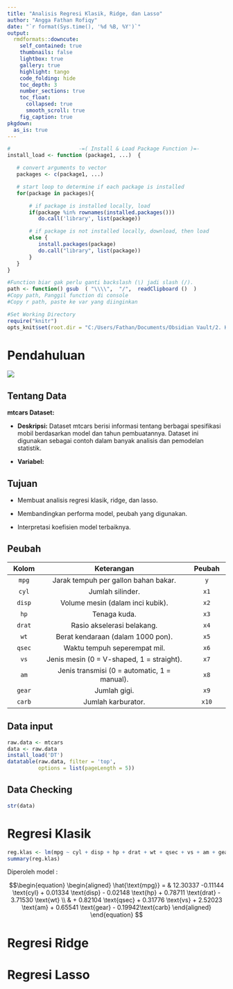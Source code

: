 ```yaml
---
title: "Analisis Regresi Klasik, Ridge, dan Lasso"
author: "Angga Fathan Rofiqy"
date: "`r format(Sys.time(), '%d %B, %Y')`"
output:
  rmdformats::downcute:
    self_contained: true
    thumbnails: false
    lightbox: true
    gallery: true
    highlight: tango
    code_folding: hide
    toc_depth: 3
    number_sections: true
    toc_float:
      collapsed: true
      smooth_scroll: true
    fig_caption: true
pkgdown:
  as_is: true
---
```


```r
#                      -=( Install & Load Package Function )=-
install_load <- function (package1, ...)  {   

   # convert arguments to vector
   packages <- c(package1, ...)

   # start loop to determine if each package is installed
   for(package in packages){

       # if package is installed locally, load
       if(package %in% rownames(installed.packages()))
          do.call('library', list(package))

       # if package is not installed locally, download, then load
       else {
          install.packages(package)
          do.call("library", list(package))
       }
   } 
}
```

```r
#Function biar gak perlu ganti backslash (\) jadi slash (/).
path <- function() gsub  ( "\\\\",  "/",  readClipboard ()  )
#Copy path, Panggil function di console
#Copy r path, paste ke var yang diinginkan
```

```r
#Set Working Directory
require("knitr")
opts_knit$set(root.dir = "C:/Users/Fathan/Documents/Obsidian Vault/2. Kuliah/Smt 5/8. Pengantar Sains Data/Tugas")
```

\newpage

# Pendahuluan

![](https://wallpaperwaifu.com/wp-content/uploads/2023/06/ferrari-f8-tributo-thumb.jpg)

## Tentang Data

**mtcars Dataset:**

-   **Deskripsi:** Dataset mtcars berisi informasi tentang berbagai spesifikasi mobil berdasarkan model dan tahun pembuatannya. Dataset ini digunakan sebagai contoh dalam banyak analisis dan pemodelan statistik.

-   **Variabel:**

## Tujuan

-   Membuat analisis regresi klasik, ridge, dan lasso.

-   Membandingkan performa model, peubah yang digunakan.

-   Interpretasi koefisien model terbaiknya.

## Peubah

| **Kolom** |                **Keterangan**                | **Peubah** |
|:---------:|:--------------------------------------------:|:----------:|
|   `mpg`   |     Jarak tempuh per gallon bahan bakar.     |    `y`     |
|   `cyl`   |               Jumlah silinder.               |    `x1`    |
|  `disp`   |       Volume mesin (dalam inci kubik).       |    `x2`    |
|   `hp`    |                 Tenaga kuda.                 |    `x3`    |
|  `drat`   |          Rasio akselerasi belakang.          |    `x4`    |
|   `wt`    |      Berat kendaraan (dalam 1000 pon).       |    `x5`    |
|  `qsec`   |         Waktu tempuh seperempat mil.         |    `x6`    |
|   `vs`    |  Jenis mesin (0 = V-shaped, 1 = straight).   |    `x7`    |
|   `am`    | Jenis transmisi (0 = automatic, 1 = manual). |    `x8`    |
|  `gear`   |                 Jumlah gigi.                 |    `x9`    |
|  `carb`   |              Jumlah karburator.              |   `x10`    |

## Data input

```r
raw.data <- mtcars
data <- raw.data
install_load('DT')
datatable(raw.data, filter = 'top', 
          options = list(pageLength = 5))
```

## Data Checking

```r
str(data)
```

# Regresi Klasik

```r
reg.klas <- lm(mpg ~ cyl + disp + hp + drat + wt + qsec + vs + am + gear + carb, data=data)
summary(reg.klas)
```

Diperoleh model :

$$\begin{equation}
\begin{aligned}
\hat{\text{mpg}} = & 12.30337 -0.11144 \text{cyl} + 0.01334 \text{disp} - 0.02148 \text{hp} + 0.78711 \text{drat} - 3.71530 \text{wt} \\
            & + 0.82104 \text{qsec} + 0.31776 \text{vs} + 2.52023 \text{am} + 0.65541 \text{gear} - 0.19942\text{carb}
\end{aligned}
\end{equation}
$$

# Regresi Ridge

# Regresi Lasso
